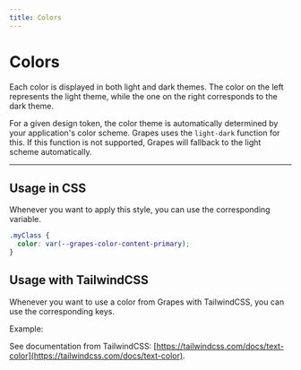 ```yaml
---
title: Colors
---
```



# Colors

Each color is displayed in both light and dark themes. The color on the left represents the light theme, while the one on the right corresponds to the dark theme.

For a given design token, the color theme is automatically determined by your application's color scheme. Grapes uses the `light-dark` function for this.
If this function is not supported, Grapes will fallback to the light scheme automatically.

<ColorTokens />

---

## Usage in CSS

Whenever you want to apply this style, you can use the corresponding variable.

```css
.myClass {
  color: var(--grapes-color-content-primary);
}
```

## Usage with TailwindCSS

Whenever you want to use a color from Grapes with TailwindCSS, you can use the corresponding keys.

Example:

<ColorTailwind />

See documentation from TailwindCSS: [https://tailwindcss.com/docs/text-color](https://tailwindcss.com/docs/text-color).
